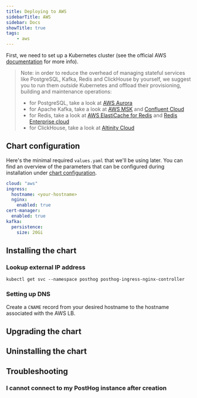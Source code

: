 ```yaml
---
title: Deploying to AWS
sidebarTitle: AWS
sidebar: Docs
showTitle: true
tags:
    - aws
---
```



First, we need to set up a Kubernetes cluster (see the official AWS [documentation](https://docs.aws.amazon.com/eks/latest/userguide/getting-started-eksctl.html) for more info).

<ClusterRequirementsSnippet />

> Note: in order to reduce the overhead of managing stateful services like PostgreSQL, Kafka, Redis and ClickHouse by yourself, we suggest you to run them _outside_ Kubernetes and offload their provisioning, building and maintenance operations:
>
> * for PostgreSQL, take a look at [AWS Aurora](https://aws.amazon.com/rds/aurora/)
> * for Apache Kafka, take a look at [AWS MSK](https://aws.amazon.com/msk/) and [Confluent Cloud](https://www.confluent.io/confluent-cloud/)
> * for Redis, take a look at [AWS ElastiCache for Redis](https://aws.amazon.com/elasticache/redis) and [Redis Enterprise cloud](https://redis.com/redis-enterprise-cloud/overview/)
> * for ClickHouse, take a look at [Altinity Cloud](https://altinity.com/cloud-database/)
>

## Chart configuration

Here's the minimal required `values.yaml` that we'll be using later. You can find an overview of the parameters that can be configured during installation under [chart configuration](/docs/self-host/deploy/configuration).
```yaml
cloud: "aws"
ingress:
  hostname: <your-hostname>
  nginx:
    enabled: true
cert-manager:
  enabled: true
kafka:
  persistence:
    size: 20Gi
```


## Installing the chart

<InstallingSnippet />


### Lookup external IP address

```shell
kubectl get svc --namespace posthog posthog-ingress-nginx-controller
```

### Setting up DNS

Create a `CNAME` record from your desired hostname to the hostname associated with the AWS LB.

## Upgrading the chart

<UpgradingSnippet />

## Uninstalling the chart

<UninstallingSnippet />

## Troubleshooting

### I cannot connect to my PostHog instance after creation

<TryUnsecureSnippet />
